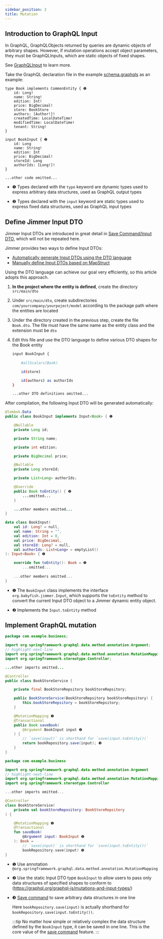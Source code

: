 ```yaml
---
sidebar_position: 3
title: Mutation  
---
```



## Introduction to GraphQL Input

In GraphQL, GraphQLObjects returned by queries are dynamic objects of arbitrary shapes. However, if mutation operations accept object parameters, they must be GraphQLInputs, which are static objects of fixed shapes. 

See [GraphQLInput](https://graphql.org/graphql-js/mutations-and-input-types/) to learn more.

Take the GraphQL declaration file in the example [schema.graphqls](https://github.com/babyfish-ct/jimmer/blob/main/example/java/jimmer-sql-graphql/src/main/resources/graphql/schema.graphqls) as an example:

```
type Book implements CommonEntity { ❶
    id: Long!
    name: String!
    edition: Int!
    price: BigDecimal!
    store: BookStore
    authors: [Author!]!
    createdTime: LocalDateTime!
    modifiedTime: LocalDateTime!
    tenant: String!
}

input BookInput { ❷
    id: Long
    name: String!
    edition: Int
    price: BigDecimal!
    storeId: Long
    authorIds: [Long!]!
}

...other code omitted...
```

-   ❶ Types declared with the `type` keyword are dynamic types used to express arbitrary data structures, used as GraphQL output types

-   ❷ Types declared with the `input` keyword are static types used to express fixed data structures, used as GraphQL input types

## Define Jimmer Input DTO

Jimmer Input DTOs are introduced in great detail in [Save Command/Input DTO](../mutation/save-command/input-dto), which will not be repeated here.

Jimmer provides two ways to define Input DTOs:

-   [Automatically generate Input DTOs using the DTO language](../object/view/dto-language) 
-   [Manually define Input DTOs based on MapStruct](../object/view/mapstruct)

Using the DTO language can achieve our goal very efficiently, so this article adopts this approach.

1.  **In the project where the entity is defined**, create the directory `src/main/dto`

2.  Under `src/main/dto`, create subdirectories `com/yourcompany/yourpoject/model` according to the package path where the entities are located

3.  Under the directory created in the previous step, create the file `Book.dto`. The file must have the same name as the entity class and the extension must be `dto`

4.  Edit this file and use the DTO language to define various DTO shapes for the Book entity

    ```sh title="Book.dto" 
    input BookInput {
        
        #allScalars(Book)

        id(store)

        id(authors) as authorIds
    }

    ...other DTO definitions omitted...
    ```

After compilation, the following Input DTO will be generated automatically:

<Tabs groupId="language">
<TabItem value="java" label="Java">

```java title="BookInput.java"
@lombok.Data
public class BookInput implements Input<Book> { ❶

    @Nullable
    private Long id;

    private String name;

    private int edition;

    private BigDecimal price;

    @Nullable
    private Long storeId;

    private List<Long> authorIds;

    @Override
    public Book toEntity() { ❷
        ...omitted...
    }

    ...other members omitted...
}
```

</TabItem>
<TabItem value="kotlin" label="Kotlin">

```kotlin title="BookInput.kt" 
data class BookInput(
    val id: Long? = null,
    val name: String = "",
    val edition: Int = 0,
    val price: BigDecimal,
    val storeId: Long? = null,
    val authorIds: List<Long> = emptyList()  
): Input<Book> { ❶

    override fun toEntity(): Book = ❷
        ...omitted...
    
    ...other members omitted...
}
```

</TabItem> 
</Tabs>

-   ❶ The `BookInput` class implements the interface `org.babyfish.jimmer.Input`, which supports the `toEntity` method to convert the current Input DTO object to a Jimmer dynamic entity object.

-   ❷ Implements the `Input.toEntity` method

## Implement GraphQL mutation

<Tabs groupId="language">
<TabItem value="java" label="Java">

```java title="BookStoreService.java"
package com.example.business;

import org.springframework.graphql.data.method.annotation.Argument;
// highlight-next-line
import org.springframework.graphql.data.method.annotation.MutationMapping;
import org.springframework.stereotype.Controller;

...other imports omitted...

@Controller
public class BookStoreService {

    private final BookStoreRepsitory bookStoreRepsitory;

    public BookStoreService(BookStoreRepsitory bookStoreRepsitory) {
        this.bookStoreRepsitory = bookStoreRepsitory;
    }

    @MutationMapping ❶
    @Transactional
    public Book saveBook(
        @Argument BookInput input ❷ 
    ) {
        // `save(input)` is shorthand for `save(input.toEntity())`
        return bookRepository.save(input); ❸
    }
}
```

</TabItem>
<TabItem value="kotlin" label="Kotlin">

```kotlin title="BookStoreService.kt"
package com.example.business

import org.springframework.graphql.data.method.annotation.Argument
// highlight-next-line  
import org.springframework.graphql.data.method.annotation.MutationMapping
import org.springframework.stereotype.Controller

...other imports omitted...

@Controller
class BookStoreService(
    private val bookStoreRepository: BookStoreRepsitory
) {

    @MutationMapping ❶
    @Transactional
    fun saveBook(
        @Argument input: BookInput ❷
    ): Book =
        // `save(input)` is shorthand for `save(input.toEntity())`
        bookRepository.save(input) ❸
}
```

</TabItem>
</Tabs>

-   ❶ Use annotation `@org.springframework.graphql.data.method.annotation.MutationMapping`

-   ❷ Use the static Input DTO type `BookInput` to allow users to pass only data structures of specified shapes to conform to (https://graphql.org/graphql-js/mutations-and-input-types/)

-   ❸ [Save command](../mutation/save-command) to save arbitrary data structures in one line

    Here `bookRepository.save(input)` is actually shorthand for `bookRepository.save(input.toEntity())`.

    :::tip
    No matter how simple or relatively complex the data structure defined by the `BookInput` type, it can be saved in one line. This is the core value of the [save command](../mutation/save-command) feature.
    :::
```